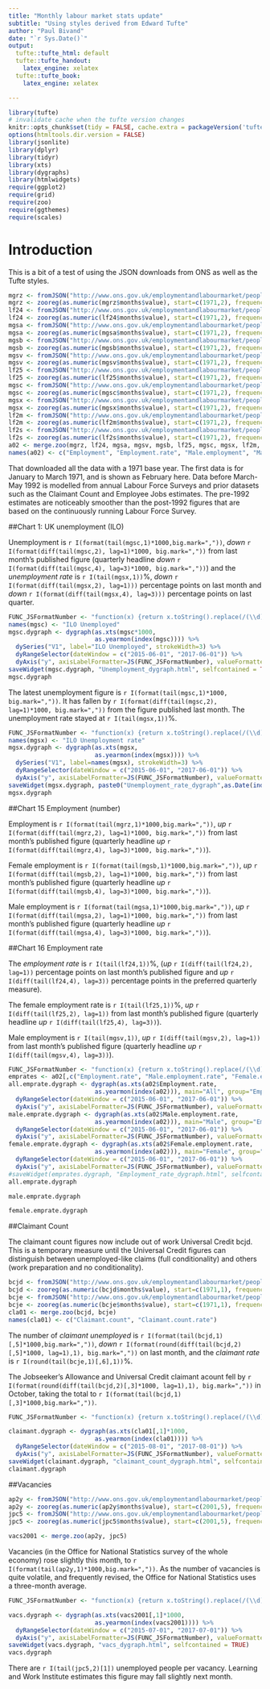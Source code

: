 ---
title: "Monthly labour market stats update"
subtitle: "Using styles derived from Edward Tufte"
author: "Paul Bivand"
date: "`r Sys.Date()`"
output:
  tufte::tufte_html: default
  tufte::tufte_handout:
    latex_engine: xelatex
  tufte::tufte_book:
    latex_engine: xelatex

---

```{r setup, include=FALSE}
library(tufte)
# invalidate cache when the tufte version changes
knitr::opts_chunk$set(tidy = FALSE, cache.extra = packageVersion('tufte'))
options(htmltools.dir.version = FALSE)
library(jsonlite)
library(dplyr)
library(tidyr)
library(xts)
library(dygraphs)
library(htmlwidgets)
require(ggplot2)
require(grid)
require(zoo)
require(ggthemes)
require(scales)


```

# Introduction

This is a bit of a test of using the JSON downloads from ONS as well as the Tufte styles.



```{r download_a02, echo=FALSE}
mgrz <- fromJSON("http://www.ons.gov.uk/employmentandlabourmarket/peopleinwork/employmentandemployeetypes/timeseries/mgrz/data")
mgrz <- zooreg(as.numeric(mgrz$months$value), start=c(1971,2), frequency = 12)
lf24 <- fromJSON("http://www.ons.gov.uk/employmentandlabourmarket/peopleinwork/employmentandemployeetypes/timeseries/lf24/data")
lf24 <- zooreg(as.numeric(lf24$months$value), start=c(1971,2), frequency = 12)
mgsa <- fromJSON("http://www.ons.gov.uk/employmentandlabourmarket/peopleinwork/employmentandemployeetypes/timeseries/mgsa/data")
mgsa <- zooreg(as.numeric(mgsa$months$value), start=c(1971,2), frequency = 12)
mgsb <- fromJSON("http://www.ons.gov.uk/employmentandlabourmarket/peopleinwork/employmentandemployeetypes/timeseries/mgsb/data")
mgsb <- zooreg(as.numeric(mgsb$months$value), start=c(1971,2), frequency = 12)
mgsv <- fromJSON("http://www.ons.gov.uk/employmentandlabourmarket/peopleinwork/employmentandemployeetypes/timeseries/mgsv/data")
mgsv <- zooreg(as.numeric(mgsv$months$value), start=c(1971,2), frequency = 12)
lf25 <- fromJSON("http://www.ons.gov.uk/employmentandlabourmarket/peopleinwork/employmentandemployeetypes/timeseries/lf25/data")
lf25 <- zooreg(as.numeric(lf25$months$value), start=c(1971,2), frequency = 12)
mgsc <- fromJSON("http://www.ons.gov.uk/employmentandlabourmarket/peoplenotinwork/unemployment/timeseries/mgsc/data")
mgsc <- zooreg(as.numeric(mgsc$months$value), start=c(1971,2), frequency = 12)
mgsx <- fromJSON("http://www.ons.gov.uk/employmentandlabourmarket/peoplenotinwork/unemployment/timeseries/mgsx/data")
mgsx <- zooreg(as.numeric(mgsx$months$value), start=c(1971,2), frequency = 12)
lf2m <- fromJSON("http://www.ons.gov.uk/employmentandlabourmarket/peoplenotinwork/economicinactivity/timeseries/lf2m/data")
lf2m <- zooreg(as.numeric(lf2m$months$value), start=c(1971,2), frequency = 12)
lf2s <- fromJSON("http://www.ons.gov.uk/employmentandlabourmarket/peoplenotinwork/economicinactivity/timeseries/lf2s/data")
lf2s <- zooreg(as.numeric(lf2s$months$value), start=c(1971,2), frequency = 12)
a02 <- merge.zoo(mgrz, lf24, mgsa, mgsv, mgsb, lf25, mgsc, mgsx, lf2m, lf2s)
names(a02) <- c("Employment", "Employment.rate", "Male.employment", "Male.employment.rate", "Female.employment", "Female.employment.rate", "ILO.unemployment", "ILO.unemployment.rate", "Economic.inactivity", "Economic.inactivity.rate")

```

That downloaded all the data with a 1971 base year. The first data is for January to March 1971, and is shown as February here. Data before March-May 1992 is modelled from annual Labour Force Surveys and prior datasets such as the Claimant Count and Employee Jobs estimates. The pre-1992 estimates are noticeably smoother than the post-1992 figures that are based on the continuously running Labour Force Survey.



##Chart 1: UK unemployment (ILO)

Unemployment is `r I(format(tail(mgsc,1)*1000,big.mark=","))`, *down* `r I(format(diff(tail(mgsc,2), lag=1)*1000, big.mark=","))` from last month's published figure (quarterly headline *down* `r I(format(diff(tail(mgsc,4), lag=3)*1000, big.mark=","))`) and the *unemployment rate* is `r I(tail(mgsx,1))`%, *down* `r I(format(diff(tail(mgsx,2), lag=1)))` percentage points on last month and *down* `r I(format(diff(tail(mgsx,4), lag=3)))` percentage points on last quarter. 

```{r unem_dygraph1, echo=FALSE, fig.cap="Unemployment (ILO definition)", fig.width=7, fig.height=2.5}
FUNC_JSFormatNumber <- "function(x) {return x.toString().replace(/(\\d)(?=(\\d{3})+(?!\\d))/g, '$1,')}"
names(mgsc) <- "ILO Unemployed"
mgsc.dygraph <- dygraph(as.xts(mgsc*1000, 
                        as.yearmon(index(mgsc)))) %>% 
  dySeries("V1", label="ILO Unemployed", strokeWidth=3) %>%
  dyRangeSelector(dateWindow = c("2015-06-01", "2017-06-01")) %>% 
  dyAxis("y", axisLabelFormatter=JS(FUNC_JSFormatNumber), valueFormatter=JS(FUNC_JSFormatNumber))
saveWidget(mgsc.dygraph, "Unemployment_dygraph.html", selfcontained = TRUE)
mgsc.dygraph
```


The latest unemployment figure is `r I(format(tail(mgsc,1)*1000, big.mark=",")) `. It has fallen by `r I(format(diff(tail(mgsc,2), lag=1)*1000, big.mark=","))` from the figure published last month. The unemployment rate stayed at `r I(tail(mgsx,1))`%. 

```{r unem_dygraph2, echo=FALSE, fig.cap="Unemployment rate", fig.width=7, fig.height=2.5}
FUNC_JSFormatNumber <- "function(x) {return x.toString().replace(/(\\d)(?=(\\d{3})+(?!\\d))/g, '$1,')}"
names(mgsx) <- "ILO Unemployment rate"
mgsx.dygraph <- dygraph(as.xts(mgsx, 
                        as.yearmon(index(mgsx)))) %>% 
  dySeries("V1", label=names(mgsx), strokeWidth=3) %>%
  dyRangeSelector(dateWindow = c("2015-06-01", "2017-06-01")) %>% 
  dyAxis("y", axisLabelFormatter=JS(FUNC_JSFormatNumber), valueFormatter=JS(FUNC_JSFormatNumber))
saveWidget(mgsx.dygraph, paste0("Unemployment_rate_dygraph",as.Date(index(tail(mgsx,25)[25])),".html"), selfcontained = TRUE)
mgsx.dygraph
```

##Chart 15 Employment (number)

Employment is `r I(format(tail(mgrz,1)*1000,big.mark=","))`, *up* `r I(format(diff(tail(mgrz,2), lag=1)*1000, big.mark=","))` from last month's published figure (quarterly headline *up* `r I(format(diff(tail(mgrz,4), lag=3)*1000, big.mark=","))`). 

Female employment is `r I(format(tail(mgsb,1)*1000,big.mark=","))`, *up* `r I(format(diff(tail(mgsb,2), lag=1)*1000, big.mark=","))` from last month's published figure (quarterly headline *up* `r I(format(diff(tail(mgsb,4), lag=3)*1000, big.mark=","))`). 

Male employment is `r I(format(tail(mgsa,1)*1000,big.mark=","))`, *up* `r I(format(diff(tail(mgsa,2), lag=1)*1000, big.mark=","))` from last month's published figure (quarterly headline *up* `r I(format(diff(tail(mgsa,4), lag=3)*1000, big.mark=","))`). 


##Chart 16 Employment rate

The *employment rate* is `r I(tail(lf24,1))`%, (*up* `r I(diff(tail(lf24,2), lag=1))` percentage points on last month's published figure and *up* `r I(diff(tail(lf24,4), lag=3))` percentage points in the preferred quarterly measure).

The female employment rate is `r I(tail(lf25,1))`%, *up* `r I(diff(tail(lf25,2), lag=1))` from last month's published figure (quarterly headline *up* `r I(diff(tail(lf25,4), lag=3))`). 

Male employment is `r I(tail(mgsv,1))`, *up* `r I(diff(tail(mgsv,2), lag=1))` from last month's published figure (quarterly headline *up* `r I(diff(tail(mgsv,4), lag=3))`). 

```{r emprates_dygraph, echo=FALSE, fig.cap="Employment rate", fig.width=7, fig.height=3}
FUNC_JSFormatNumber <- "function(x) {return x.toString().replace(/(\\d)(?=(\\d{3})+(?!\\d))/g, '$1,')}"
emprates <- a02[,c("Employment.rate", "Male.employment.rate", "Female.employment.rate")]
all.emprate.dygraph <- dygraph(as.xts(a02$Employment.rate, 
                        as.yearmon(index(a02))), main="All", group="Employment.rates") %>% 
  dyRangeSelector(dateWindow = c("2015-06-01", "2017-06-01")) %>% 
  dyAxis("y", axisLabelFormatter=JS(FUNC_JSFormatNumber), valueFormatter=JS(FUNC_JSFormatNumber))
male.emprate.dygraph <- dygraph(as.xts(a02$Male.employment.rate, 
                        as.yearmon(index(a02))), main="Male", group="Employment.rates") %>% 
  dyRangeSelector(dateWindow = c("2015-06-01", "2017-06-01")) %>% 
  dyAxis("y", axisLabelFormatter=JS(FUNC_JSFormatNumber), valueFormatter=JS(FUNC_JSFormatNumber))
female.emprate.dygraph <- dygraph(as.xts(a02$Female.employment.rate, 
                        as.yearmon(index(a02))), main="Female", group="Employment.rates") %>% 
  dyRangeSelector(dateWindow = c("2015-06-01", "2017-06-01")) %>% 
  dyAxis("y", axisLabelFormatter=JS(FUNC_JSFormatNumber), valueFormatter=JS(FUNC_JSFormatNumber))
#saveWidget(emprates.dygraph, "Employment_rate_dygraph.html", selfcontained = TRUE)
all.emprate.dygraph
```
```{r male_emprate, echo=FALSE, fig.cap="Male Employment rate", fig.width=7, fig.height=3}
male.emprate.dygraph
```
```{r female_emprate , echo=FALSE, fig.cap="Female Employment rate", fig.width=7, fig.height=3}
female.emprate.dygraph
```
##Claimant Count

The claimant count figures now include out of work Universal Credit bcjd. This is a temporary measure until the Universal Credit figures can distinguish between unemployed-like claims (full conditionality) and others (work preparation and no conditionality). 

```{r download_cla01, echo=FALSE}
bcjd <- fromJSON("http://www.ons.gov.uk/employmentandlabourmarket/peoplenotinwork/outofworkbenefits/timeseries/bcjd/data")
bcjd <- zooreg(as.numeric(bcjd$months$value), start=c(1971,1), frequency = 12)
bcje <- fromJSON("http://www.ons.gov.uk/employmentandlabourmarket/peoplenotinwork/outofworkbenefits/timeseries/bcje/data")
bcje <- zooreg(as.numeric(bcje$months$value), start=c(1971,1), frequency = 12)
cla01 <- merge.zoo(bcjd, bcje)
names(cla01) <- c("Claimant.count", "Claimant.count.rate")
```

The number of *claimant unemployed* is 
`r I(format(tail(bcjd,1)[,5]*1000,big.mark=",")) `, 
*down* 
`r I(format(round(diff(tail(bcjd,2)[,5]*1000, lag=1),1), big.mark=",")) `
on last month, and the *claimant rate* is 
`r I(round(tail(bcje,1)[,6],1)) `%. 

 


The Jobseeker's Allowance and Universal Credit claimant acount fell by 
`r I(format(round(diff(tail(bcjd,2)[,3]*1000, lag=1),1), big.mark=",")) `
in October, 
taking the total to 
`r I(format(tail(bcjd,1)[,3]*1000,big.mark=","))`.

```{r claimant_count_dygraph, echo=FALSE, fig.cap="Claimant count (JSA + UC)", fig.width=7, fig.height=3}
FUNC_JSFormatNumber <- "function(x) {return x.toString().replace(/(\\d)(?=(\\d{3})+(?!\\d))/g, '$1,')}"

claimant.dygraph <- dygraph(as.xts(cla01[,1]*1000, 
                        as.yearmon(index(cla01)))) %>% 
  dyRangeSelector(dateWindow = c("2015-08-01", "2017-08-01")) %>% 
  dyAxis("y", axisLabelFormatter=JS(FUNC_JSFormatNumber), valueFormatter=JS(FUNC_JSFormatNumber))
saveWidget(claimant.dygraph, "claimant_count_dygraph.html", selfcontained = TRUE)
claimant.dygraph
```

##Vacancies

```{r ons_vacancies_data, echo=FALSE}
ap2y <- fromJSON("http://www.ons.gov.uk/employmentandlabourmarket/peopleinwork/employmentandemployeetypes/timeseries/ap2y/data")
ap2y <- zooreg(as.numeric(ap2y$months$value), start=c(2001,5), frequency = 12)
jpc5 <- fromJSON("http://www.ons.gov.uk/employmentandlabourmarket/peoplenotinwork/unemployment/timeseries/jpc5/data")
jpc5 <- zooreg(as.numeric(jpc5$months$value), start=c(2001,5), frequency = 12)

vacs2001 <- merge.zoo(ap2y, jpc5)

```
Vacancies (in the Office for National Statistics survey of the whole economy) rose slightly this month, to 
            `r I(format(tail(ap2y,1)*1000,big.mark=",")) `. 
            As the number of vacancies is quite volatile, and frequently revised, the Office for National Statistics uses a three-month average.
            
            
```{r vacancies_dygraph, echo=FALSE, fig.cap="Vacancies (ONS survey)", fig.width=7, fig.height=3}
FUNC_JSFormatNumber <- "function(x) {return x.toString().replace(/(\\d)(?=(\\d{3})+(?!\\d))/g, '$1,')}"

vacs.dygraph <- dygraph(as.xts(vacs2001[,1]*1000, 
                        as.yearmon(index(vacs2001)))) %>% 
  dyRangeSelector(dateWindow = c("2015-07-01", "2017-07-01")) %>% 
  dyAxis("y", axisLabelFormatter=JS(FUNC_JSFormatNumber), valueFormatter=JS(FUNC_JSFormatNumber))
saveWidget(vacs.dygraph, "vacs_dygraph.html", selfcontained = TRUE)
vacs.dygraph
```
There are 
    `r I(tail(jpc5,2)[1]) ` 
    unemployed people per vacancy. Learning and Work Institute estimates this figure may fall slightly next month.